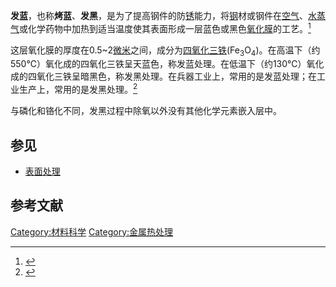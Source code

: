{{More footnotes needed|time=2021-03-13T13:09:06+00:00}}
'''发蓝'''，也称'''烤蓝'''、'''发黑'''，是为了提高钢件的防[[锈|锈]]能力，将[[钢|钢]]材或钢件在[[空气|空气]]、[[水蒸气|水蒸气]]或化学药物中加热到适当温度使其表面形成一层蓝色或黑色[[氧化|氧化膜]]的工艺。<ref>{{cite book |title=ISO 11408 化学转化膜.铁和钢上的黑色氧化膜.规范和试验方法 |date=1999}}</ref>

这层氧化膜的厚度在0.5~2[[微米|微米]]之间，成分为[[四氧化三铁|四氧化三铁]](Fe<sub>3</sub>O<sub>4</sub>)。在高温下（约550℃）氧化成的四氧化三铁呈天蓝色，称发蓝处理。在低温下（约130℃）氧化成的四氧化三铁呈暗黑色，称发黑处理。在兵器工业上，常用的是发蓝处理；在工业生产上，常用的是发黑处理。<ref>{{Cite book |last= Bealer |first= Alex W. |title= The Art of Blacksmithing |origyear= 1964, 1976 |edition= Castle Books Revised |year= 1996 |location= Edison, NJ  |publisher= Castle Books |isbn= 9780785803959 }}</ref>

与磷化和铬化不同，发黑过程中除氧以外没有其他化学元素嵌入层中。
==参见==
*[[表面处理|表面处理]]
==参考文献==
{{reflist}}

[[Category:材料科学|Category:材料科学]]
[[Category:金属热处理|Category:金属热处理]]